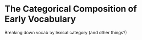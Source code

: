 # The Categorical Composition of Early Vocabulary

Breaking down vocab by lexical category (and other things?)
